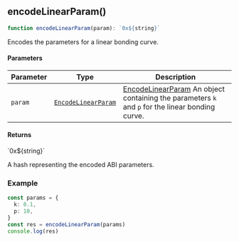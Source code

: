 

<a id="encodeLinearParam"></a>

## encodeLinearParam()

```ts copy
function encodeLinearParam(param): `0x${string}`
```

Encodes the parameters for a linear bonding curve.

#### Parameters

| Parameter | Type | Description |
| ------ | ------ | ------ |
| `param` | [`EncodeLinearParam`](../types.mdx#EncodeLinearParam) | [EncodeLinearParam](../types.mdx#EncodeLinearParam) An object containing the parameters `k` and `p` for the linear bonding curve. |

#### Returns

\`0x$\{string\}\`

A hash representing the encoded ABI parameters.

### Example

```ts copy
const params = {
  k: 0.1,
  p: 10,
}
const res = encodeLinearParam(params)
console.log(res)
```
